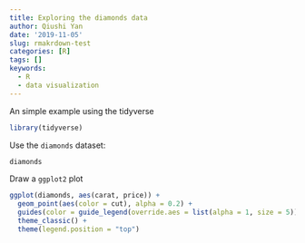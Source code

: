 ```yaml
---
title: Exploring the diamonds data
author: Qiushi Yan
date: '2019-11-05'
slug: rmakrdown-test
categories: [R]
tags: []
keywords:
  - R
  - data visualization
---
```



An simple example using the tidyverse
<!--more-->


```r
library(tidyverse)
```

Use the `diamonds` dataset:  

```r
diamonds
```

Draw a `ggplot2` plot

```r
ggplot(diamonds, aes(carat, price)) + 
  geom_point(aes(color = cut), alpha = 0.2) + 
  guides(color = guide_legend(override.aes = list(alpha = 1, size = 5))) + 
  theme_classic() + 
  theme(legend.position = "top")
```


